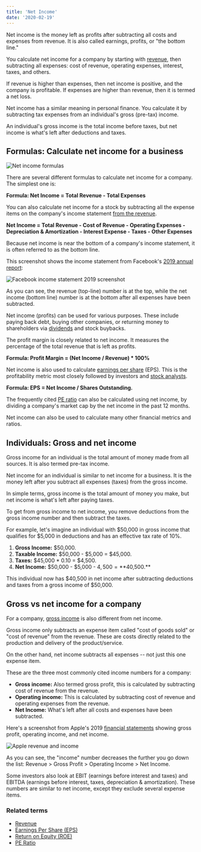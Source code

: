 ---
title: 'Net Income'
date: '2020-02-19'
---

Net income is the money left as profits after subtracting all costs and expenses from revenue. It is also called earnings, profits, or "the bottom line."

You calculate net income for a company by starting with [revenue](/term/revenue/), then subtracting all expenses: cost of revenue, operating expenses, interest, taxes, and others.

If revenue is higher than expenses, then net income is positive, and the company is profitable. If expenses are higher than revenue, then it is termed a net loss.

Net income has a similar meaning in personal finance. You calculate it by subtracting tax expenses from an individual's gross (pre-tax) income.

An individual's gross income is the total income before taxes, but net income is what's left after deductions and taxes.

## Formulas: Calculate net income for a business

![Net income formulas](https://stockanalysis.com/wp-content/uploads/2020/02/net-income-formulas.png)

There are several different formulas to calculate net income for a company. The simplest one is:

**Formula: Net Income = Total Revenue - Total Expenses**

You can also calculate net income for a stock by subtracting all the expense items on the company's income statement [from the revenue](/revenue-vs-income/).

**Net Income = Total Revenue - Cost of Revenue - Operating Expenses - Depreciation & Amortization - Interest Expense - Taxes - Other Expenses**

Because net income is near the bottom of a company's income statement, it is often referred to as the bottom line.

This screenshot shows the income statement from Facebook's [2019 annual report](https://www.sec.gov/Archives/edgar/data/1326801/000132680119000009/fb-12312018x10k.htm):

![Facebook income statement 2019 screenshot](https://stockanalysis.com/wp-content/uploads/2020/02/facebook-income-statement-2019-screenshot.png)

As you can see, the revenue (top-line) number is at the top, while the net income (bottom line) number is at the bottom after all expenses have been subtracted.

Net income (profits) can be used for various purposes. These include paying back debt, buying other companies, or returning money to shareholders via [dividends](/how-often-are-dividends-paid/) and stock buybacks.

The profit margin is closely related to net income. It measures the percentage of the total revenue that is left as profits.

**Formula: Profit Margin = (Net Income / Revenue) \* 100%**

Net income is also used to calculate [earnings per share](/term/eps-earnings-per-share/) (EPS). This is the profitability metric most closely followed by investors and [stock analysts](/analyst-ratings-explained/).

**Formula: EPS = Net Income / Shares Outstanding.**

The frequently cited [PE ratio](/term/pe-ratio/) can also be calculated using net income, by dividing a company's market cap by the net income in the past 12 months.

Net income can also be used to calculate many other financial metrics and ratios.

## Individuals: Gross and net income

Gross income for an individual is the total amount of money made from all sources. It is also termed pre-tax income.

Net income for an individual is similar to net income for a business. It is the money left after you subtract all expenses (taxes) from the gross income.

In simple terms, gross income is the total amount of money you make, but net income is what's left after paying taxes.

To get from gross income to net income, you remove deductions from the gross income number and then subtract the taxes.

For example, let's imagine an individual with $50,000 in gross income that qualifies for $5,000 in deductions and has an effective tax rate of 10%.

1. **Gross Income:** $50,000.
2. **Taxable Income:** $50,000 - $5,000 = $45,000.
3. **Taxes:** $45,000 \* 0.10 = $4,500.
4. **Net Income:** $50,000 - $5,000 - $4,500 = **$40,500.**

This individual now has $40,500 in net income after subtracting deductions and taxes from a gross income of $50,000.

## Gross vs net income for a company

For a company, [gross income](/term/gross-profit/) is also different from net income.

Gross income only subtracts an expense item called "cost of goods sold" or "cost of revenue" from the revenue. These are costs directly related to the production and delivery of the product/service.

On the other hand, net income subtracts all expenses -- not just this one expense item.

These are the three most commonly cited income numbers for a company:

-  **Gross income:** Also termed gross profit, this is calculated by subtracting cost of revenue from the revenue.
-  **Operating income:** This is calculated by subtracting cost of revenue and operating expenses from the revenue.
-  **Net Income:** What's left after all costs and expenses have been subtracted.

Here's a screenshot from Apple's 2019 [financial statements](https://d18rn0p25nwr6d.cloudfront.net/CIK-0000320193/c0dc1bce-6ba9-4131-af22-54dab3277c8e.html) showing gross profit, operating income, and net income.

![Apple revenue and income](https://stockanalysis.com/wp-content/uploads/2020/02/apple-revenue-and-income.png)

As you can see, the "income" number decreases the further you go down the list: Revenue > Gross Profit > Operating Income > Net Income.

Some investors also look at EBIT (earnings before interest and taxes) and EBITDA (earnings before interest, taxes, depreciation & amortization). These numbers are similar to net income, except they exclude several expense items.

### Related terms

-  [Revenue](/term/revenue/)
-  [Earnings Per Share (EPS)](/term/eps-earnings-per-share/)
-  [Return on Equity (ROE)](/term/roe-return-on-equity/)
-  [PE Ratio](/term/pe-ratio/)

